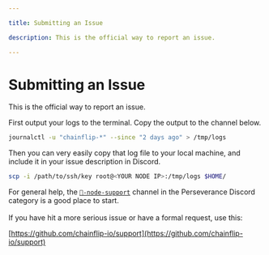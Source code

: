 ```yaml
---

title: Submitting an Issue

description: This is the official way to report an issue.

---
```


# Submitting an Issue

This is the official way to report an issue.

First output your logs to the terminal. Copy the output to the channel below.

```bash copy
journalctl -u "chainflip-*" --since "2 days ago" > /tmp/logs
```

Then you can very easily copy that log file to your local machine, and include it in your issue description in Discord.

```bash copy
scp -i /path/to/ssh/key root@<YOUR NODE IP>:/tmp/logs $HOME/
```

For general help, the [`💬-node-support`](https://discord.com/channels/824147014140952596/1096065647361925161) channel in the Perseverance Discord category is a good place to start.\
\
If you have hit a more serious issue or have a formal request, use this:

[https://github.com/chainflip-io/support](https://github.com/chainflip-io/support)
